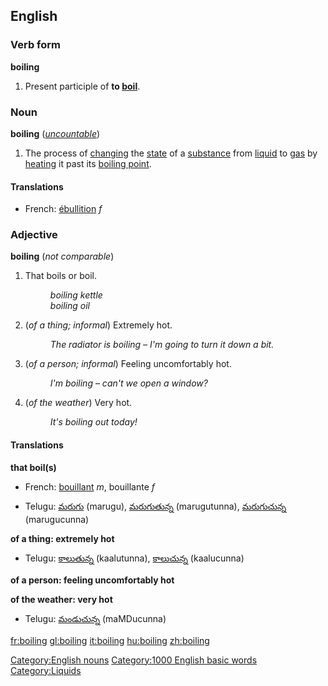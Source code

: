 ==English==

===Verb form===
'''boiling'''

# Present participle of '''to [[boil]]'''.

===Noun===
'''boiling''' (''[[uncountable]]'')
#The process of [[change|changing]] the [[state]] of a [[substance]] from [[liquid]] to [[gas]] by [[heat]]ing it past its [[boiling point]].
[[Category:English nouns]]

====Translations====
*French: [[ébullition]] ''f''

===Adjective===
'''boiling''' (''not comparable'')

#That boils or boil.
#:''boiling kettle''
#:''boiling oil''
#(''of a thing; informal'') Extremely hot.
#:''The radiator is boiling &ndash; I'm going to turn it down a bit.''
#(''of a person; informal'') Feeling uncomfortably hot.
#:''I'm boiling &ndash; can't we open a window?''
#(''of the weather'') Very hot.
#:''It's boiling out today!''

====Translations====
'''that boil(s)'''
{{top}}
*French: [[bouillant]] ''m'', bouillante ''f''
{{mid}}
*Telugu: [[మరుగు]] (marugu), [[మరుగుతున్న]] (marugutunna), [[మరుగుచున్న]] (marugucunna)
{{bottom}}

'''of a thing: extremely hot'''
{{top}}
{{mid}}
*Telugu: [[కాలుతున్న]] (kaalutunna), [[కాలుచున్న]] (kaalucunna)
{{bottom}}

'''of a person: feeling uncomfortably hot'''
{{top}}
{{mid}}

{{bottom}}

'''of the weather: very hot'''
{{top}}
{{mid}}
*Telugu: [[మండుచున్న]] (maMDucunna)
{{bottom}}

[[Category:1000 English basic words]]
[[Category:Liquids]]

[[fr:boiling]]
[[gl:boiling]]
[[it:boiling]]
[[hu:boiling]]
[[zh:boiling]]